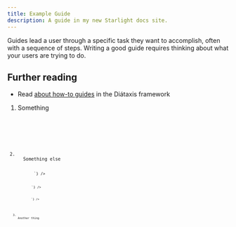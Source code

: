 ```yaml
---
title: Example Guide
description: A guide in my new Starlight docs site.
---
```



Guides lead a user through a specific task they want to accomplish, often with a sequence of steps.
Writing a good guide requires thinking about what your users are trying to do.

## Further reading

- Read [about how-to guides](https://diataxis.fr/how-to-guides/) in the Diátaxis framework

<Steps>
<ol>
<li>
Something
<Tabs syncKey="installation">
  <TabItem label="Yarn" icon="seti:yarn">
    <Code title="terminal" code={`yarn i`} />
  </TabItem>
  <TabItem label="pnpm" icon="pnpm">
    <Code title="terminal" code={`pnpm i`} />
  </TabItem>
</Tabs>
</li>

<li>
  Something else
  <Tabs syncKey="frontend">
    <TabItem label="React" icon="seti:react">
      <Code title="main.ts" code={`<react></react>`} />
    </TabItem>
    <TabItem label="HTML" icon="seti:html">
      <Code title="main.ts" code={`<html></html>`} />
    </TabItem>
    <TabItem label="Angular" icon="seti:javascript">
      <Code title="main.ts" code={`<angular> </angular>`} />
    </TabItem>
  </Tabs>
</li>

<li>
Another thing

<Tabs syncKey="installation">
  <TabItem label="Yarn" icon="seti:yarn">
    <Code title="terminal" code={`yarn i`} />
  </TabItem>
  <TabItem label="pnpm" icon="pnpm">
    <Code title="terminal" code={`pnpm i`} />
  </TabItem>
</Tabs>
</li>

</ol>

</Steps>
